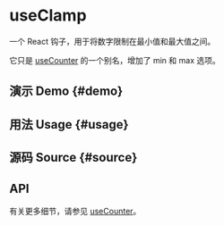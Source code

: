 # useClamp


<HooksType category={frontmatter.category} />

一个 React 钩子，用于将数字限制在最小值和最大值之间。

它只是 [useCounter](/reference/use-counter) 的一个别名，增加了 min 和 max 选项。

## 演示 Demo \{#demo}


<App />

## 用法 Usage \{#usage}



## 源码 Source \{#source}


<Source />

## API

有关更多细节，请参见 [useCounter](/reference/use-counter)。
